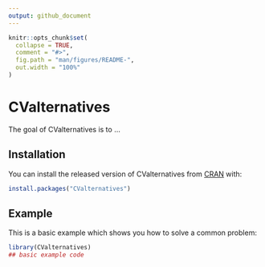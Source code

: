 ```yaml
---
output: github_document
---
```


<!-- README.md is generated from README.Rmd. Please edit that file -->

```r
knitr::opts_chunk$set(
  collapse = TRUE,
  comment = "#>",
  fig.path = "man/figures/README-",
  out.width = "100%"
)
```
# CValternatives

<!-- badges: start -->
<!-- badges: end -->

The goal of CValternatives is to ...

## Installation

You can install the released version of CValternatives from [CRAN](https://CRAN.R-project.org) with:

``` r
install.packages("CValternatives")
```

## Example

This is a basic example which shows you how to solve a common problem:

```r
library(CValternatives)
## basic example code
```


